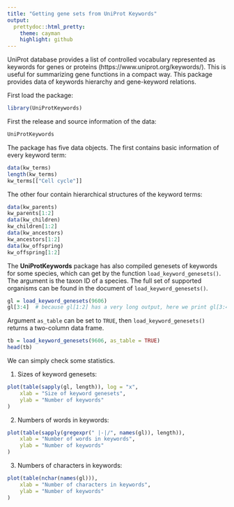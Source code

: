 ```yaml
---
title: "Getting gene sets from UniProt Keywords"
output:
  prettydoc::html_pretty:
    theme: cayman
    highlight: github
---
```




UniProt database provides a list of controlled vocabulary represented as keywords
for genes or proteins (https://www.uniprot.org/keywords/). This is useful for summarizing gene functions in a compact way. This package
provides data of keywords hierarchy and gene-keyword relations.


First load the package:

```r
library(UniProtKeywords)
```

First the release and source information of the data:

```r
UniProtKeywords
```

The package has five data objects. The first contains basic information of every keyword term:

```r
data(kw_terms)
length(kw_terms)
kw_terms[["Cell cycle"]]
```


The other four contain hierarchical structures of the keyword terms:

```r
data(kw_parents)
kw_parents[1:2]
data(kw_children)
kw_children[1:2]
data(kw_ancestors)
kw_ancestors[1:2]
data(kw_offspring)
kw_offspring[1:2]
```

The **UniProtKeywords** package has also compiled genesets of keywords for some species, which can get by the function `load_keyword_genesets()`.
The argument is the taxon ID of a species. The full set of supported organisms can be found in the document of `load_keyword_genesets()`.

```r
gl = load_keyword_genesets(9606)
gl[3:4]  # because gl[1:2] has a very long output, here we print gl[3:4]
```

Argument `as_table` can be set to `TRUE`, then `load_keyword_genesets()` returns a two-column data frame.

```r
tb = load_keyword_genesets(9606, as_table = TRUE)
head(tb)
```

We can simply check some statistics.

1. Sizes of keyword genesets:


```r
plot(table(sapply(gl, length)), log = "x", 
    xlab = "Size of keyword genesets",
    ylab = "Number of keywords"
)
```

2. Numbers of words in keywords:

```r
plot(table(sapply(gregexpr(" |-|/", names(gl)), length)), 
    xlab = "Number of words in keywords",
    ylab = "Number of keywords"
)
```

3. Numbers of characters in keywords:

```r
plot(table(nchar(names(gl))), 
    xlab = "Number of characters in keywords",
    ylab = "Number of keywords"
)
```